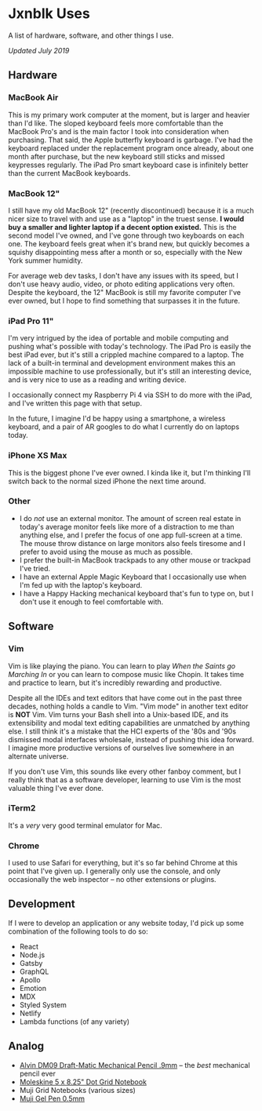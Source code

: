 

# Jxnblk Uses

A list of hardware, software, and other things I use.

*Updated July 2019*

## Hardware

### MacBook Air

This is my primary work computer at the moment, but is larger and heavier than I'd like.
The sloped keyboard feels more comfortable than the MacBook Pro's and is the main factor I took into consideration when purchasing.
That said, the Apple butterfly keyboard is garbage.
I've had the keyboard replaced under the replacement program once already, about one month after purchase,
but the new keyboard still sticks and missed keypresses regularly.
The iPad Pro smart keyboard case is infinitely better than the current MacBook keyboards.

### MacBook 12"

I still have my old MacBook 12" (recently discontinued) because it is a much nicer size to travel with and use as a "laptop" in the truest sense.
**I would buy a smaller and lighter laptop if a decent option existed.**
This is the second model I've owned, and I've gone through two keyboards on each one.
The keyboard feels great when it's brand new, but quickly becomes a squishy disappointing mess after a month or so, especially with the New York summer humidity.

For average web dev tasks, I don't have any issues with its speed, but I don't use heavy audio, video, or photo editing applications very often.
Despite the keyboard, the 12" MacBook is still my favorite computer I've ever owned, but I hope to find something that surpasses it in the future.

### iPad Pro 11"

I'm very intrigued by the idea of portable and mobile computing and pushing what's possible with today's technology.
The iPad Pro is easily the best iPad ever, but it's still a crippled machine compared to a laptop.
The lack of a built-in terminal and development environment makes this an impossible machine to use professionally,
but it's still an interesting device, and is very nice to use as a reading and writing device.

I occasionally connect my Raspberry Pi 4 via SSH to do more with the iPad, and I've written this page with that setup.

In the future, I imagine I'd be happy using a smartphone, a wireless keyboard, and a pair of AR googles to do what I currently do on laptops today.

### iPhone XS Max

This is the biggest phone I've ever owned. I kinda like it, but I'm thinking I'll switch back to the normal sized iPhone the next time around.

### Other

- I do *not* use an external monitor. The amount of screen real estate in today's average monitor feels like more of a distraction to me than anything else, and I prefer the focus of one app full-screen at a time. The mouse throw distance on large monitors also feels tiresome and I prefer to avoid using the mouse as much as possible.
- I prefer the built-in MacBook trackpads to any other mouse or trackpad I've tried.
- I have an external Apple Magic Keyboard that I occasionally use when I'm fed up with the laptop's keyboard.
- I have a Happy Hacking mechanical keyboard that's fun to type on, but I don't use it enough to feel comfortable with.

## Software

### Vim

Vim is like playing the piano.
You can learn to play *When the Saints go Marching In* or you can learn to compose music like Chopin.
It takes time and practice to learn, but it's incredibly rewarding and productive.

Despite all the IDEs and text editors that have come out in the past three decades, nothing holds a candle to Vim.
"Vim mode" in another text editor is **NOT** Vim.
Vim turns your Bash shell into a Unix-based IDE, and its extensibility and modal text editing capabilities are unmatched by anything else.
I still think it's a mistake that the HCI experts of the '80s and '90s dismissed modal interfaces wholesale, instead of pushing this idea forward.
I imagine more productive versions of ourselves live somewhere in an alternate universe.

If you don't use Vim, this sounds like every other fanboy comment,
but I really think that as a software developer,
learning to use Vim is the most valuable thing I've ever done.

### iTerm2

It's a *very* very good terminal emulator for Mac.

### Chrome

I used to use Safari for everything, but it's so far behind Chrome at this point that I've given up.
I generally only use the console, and only occasionally the web inspector – no other extensions or plugins.

<!--
The following is more of an *ideal* and there are certainly exceptions here.
With today's front-end development tooling, I think that heavy use of the web inspector is an indication that the code behind it is not intentional enough.
When you read the code you're working on, you should know exactly how it will render in a browser.
If you're working in a legacy code base or with a lot of technical debt, web inspector is unavoidable,
but for well-structured applications, it shouldn't be needed.
-->

## Development

If I were to develop an application or any website today, I'd pick up some combination of the following tools to do so:

- React
- Node.js
- Gatsby
- GraphQL
- Apollo
- Emotion
- MDX
- Styled System
- Netlify
- Lambda functions (of any variety)

## Analog

- [Alvin DM09 Draft-Matic Mechanical Pencil .9mm](https://www.amazon.com/Alvin-DM09-Draft-Matic-Mechanical-Pencil/dp/B001DKGYRO/ref=sr_1_2?keywords=alvin+mechanical+pencil+0.9&qid=1564625990&s=gateway&sr=8-2) – the *best* mechanical pencil ever
- [Moleskine 5 x 8.25" Dot Grid Notebook](https://www.amazon.com/Moleskine-Classic-Cover-Notebook-Dotted/dp/B015NG44GG/ref=sr_1_2?keywords=moleskine+notebook+dot+grid&qid=1564625947&s=gateway&sr=8-2)
- Muji Grid Notebooks (various sizes)
- [Muji Gel Pen 0.5mm](https://www.amazon.com/Muji-Point-Black-0-5mm-Japan/dp/B07B6W5668/ref=sr_1_4?keywords=Muji+pen&qid=1564626080&s=gateway&sr=8-4)

